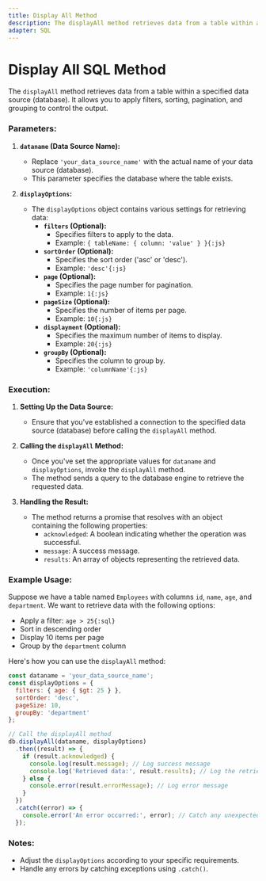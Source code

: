 ```yaml
---
title: Display All Method
description: The displayAll method retrieves data from a table within a specified data source (database). It allows you to apply filters, sorting, pagination, and grouping to control the output.
adapter: SQL
---
```


# Display All SQL Method

The `displayAll` method retrieves data from a table within a specified data source (database). It allows you to apply filters, sorting, pagination, and grouping to control the output.

### Parameters:
1. **`dataname` (Data Source Name):**
   - Replace `'your_data_source_name'` with the actual name of your data source (database).
   - This parameter specifies the database where the table exists.

2. **`displayOptions`:**
   - The `displayOptions` object contains various settings for retrieving data:
     - **`filters` (Optional):**
       - Specifies filters to apply to the data.
       - Example: `{ tableName: { column: 'value' } }{:js}`
     - **`sortOrder` (Optional):**
       - Specifies the sort order ('asc' or 'desc').
       - Example: `'desc'{:js}`
     - **`page` (Optional):**
       - Specifies the page number for pagination.
       - Example: `1{:js}`
     - **`pageSize` (Optional):**
       - Specifies the number of items per page.
       - Example: `10{:js}`
     - **`displayment` (Optional):**
       - Specifies the maximum number of items to display.
       - Example: `20{:js}`
     - **`groupBy` (Optional):**
       - Specifies the column to group by.
       - Example: `'columnName'{:js}`

### Execution:
1. **Setting Up the Data Source:**
   - Ensure that you've established a connection to the specified data source (database) before calling the `displayAll` method.

2. **Calling the `displayAll` Method:**
   - Once you've set the appropriate values for `dataname` and `displayOptions`, invoke the `displayAll` method.
   - The method sends a query to the database engine to retrieve the requested data.

3. **Handling the Result:**
   - The method returns a promise that resolves with an object containing the following properties:
     - `acknowledged`: A boolean indicating whether the operation was successful.
     - `message`: A success message.
     - `results`: An array of objects representing the retrieved data.

### Example Usage:
Suppose we have a table named `Employees` with columns `id`, `name`, `age`, and `department`. We want to retrieve data with the following options:
- Apply a filter: `age > 25{:sql}`
- Sort in descending order
- Display 10 items per page
- Group by the `department` column

Here's how you can use the `displayAll` method:

```js
const dataname = 'your_data_source_name';
const displayOptions = {
  filters: { age: { $gt: 25 } },
  sortOrder: 'desc',
  pageSize: 10,
  groupBy: 'department'
};

// Call the displayAll method
db.displayAll(dataname, displayOptions)
  .then((result) => {
    if (result.acknowledged) {
      console.log(result.message); // Log success message
      console.log('Retrieved data:', result.results); // Log the retrieved data
    } else {
      console.error(result.errorMessage); // Log error message
    }
  })
  .catch((error) => {
    console.error('An error occurred:', error); // Catch any unexpected errors
  });
```

### Notes:
- Adjust the `displayOptions` according to your specific requirements.
- Handle any errors by catching exceptions using `.catch()`.
